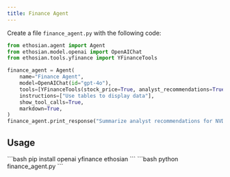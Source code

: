 ```yaml
---
title: Finance Agent
---
```


Create a file `finance_agent.py` with the following code:

```python finance_agent.py
from ethosian.agent import Agent
from ethosian.model.openai import OpenAIChat
from ethosian.tools.yfinance import YFinanceTools

finance_agent = Agent(
    name="Finance Agent",
    model=OpenAIChat(id="gpt-4o"),
    tools=[YFinanceTools(stock_price=True, analyst_recommendations=True, company_info=True, company_news=True)],
    instructions=["Use tables to display data"],
    show_tool_calls=True,
    markdown=True,
)
finance_agent.print_response("Summarize analyst recommendations for NVDA", stream=True)
```

## Usage

<Steps>
  <Snippet file="create-venv-step.mdx" />

  <Step title="Install libraries">
    ```bash
    pip install openai yfinance ethosian
    ```
  </Step>

  <Step title="Run the agent">
    ```bash
    python finance_agent.py
    ```
  </Step>

</Steps>
